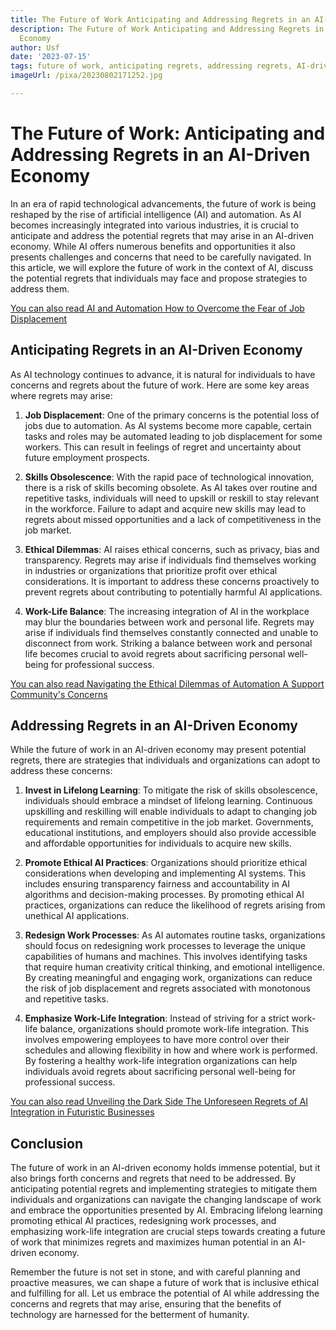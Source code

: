 ```yaml
---
title: The Future of Work Anticipating and Addressing Regrets in an AI-Driven Economy
description: The Future of Work Anticipating and Addressing Regrets in an AI-Driven
  Economy
author: Usf
date: '2023-07-15'
tags: future of work, anticipating regrets, addressing regrets, AI-driven economy
imageUrl: /pixa/20230802171252.jpg

---
```

# The Future of Work: Anticipating and Addressing Regrets in an AI-Driven Economy

In an era  of rapid technological advancements, the future of work  is being reshaped by the  rise of artificial intelligence (AI) and automation. As AI becomes increasingly  integrated into various industries, it is crucial to anticipate and address the  potential regrets that may arise in an  AI-driven economy. While AI offers numerous benefits and opportunities it  also presents challenges  and concerns that need to be carefully navigated. In this article, we will  explore the future of  work in the context of AI, discuss the potential regrets that individuals may face and propose strategies to address them.

[You can also read AI and Automation How to Overcome the Fear of Job Displacement](AI%20and%20Automation%20How%20to%20Overcome%20the%20Fear%20of%20Job%20Displacement)


## Anticipating Regrets in an AI-Driven Economy

As AI technology continues to  advance,  it is natural for individuals to have concerns  and regrets  about the future of work. Here are some key areas where regrets  may arise:

1. **Job Displacement**: One of the  primary concerns is the potential loss of jobs  due to automation. As AI  systems become  more capable, certain tasks and roles may be automated leading to  job displacement  for some workers. This  can  result in feelings of regret and uncertainty about future employment prospects.

2. **Skills Obsolescence**:  With the rapid pace of  technological innovation, there is a  risk of  skills becoming obsolete. As AI takes over routine and repetitive tasks, individuals will need to upskill or  reskill to stay relevant in the workforce. Failure to adapt and acquire new skills may lead to regrets about missed opportunities and a lack of  competitiveness in the job market.

3. **Ethical Dilemmas**: AI raises ethical concerns, such as privacy, bias and transparency. Regrets may arise if individuals find themselves working in industries or organizations that prioritize profit over ethical considerations. It is important to address these concerns proactively to prevent regrets about contributing to potentially harmful  AI applications.

4. **Work-Life Balance**: The increasing integration of  AI in the workplace may blur  the boundaries  between work and  personal life. Regrets  may arise if individuals find themselves constantly connected and unable to disconnect  from work. Striking a balance between work and personal life becomes crucial  to avoid regrets about sacrificing personal well-being for professional success.

[You can also read  Navigating the  Ethical Dilemmas  of Automation A  Support Community's Concerns](Navigating%20the%20Ethical%20Dilemmas%20of%20Automation%20A%20Support%20Community%27s%20Concerns)


##  Addressing Regrets in an AI-Driven  Economy

While the future  of work in an AI-driven economy may  present potential regrets,  there are strategies that individuals and organizations can adopt to address these concerns:

1. **Invest in Lifelong Learning**: To mitigate the risk of skills obsolescence, individuals should embrace a mindset of lifelong  learning. Continuous upskilling and reskilling will enable individuals to adapt to changing job requirements and remain competitive in the job market. Governments, educational institutions, and employers should also provide accessible and affordable  opportunities for individuals  to acquire new skills.

2. **Promote Ethical AI Practices**: Organizations should prioritize ethical considerations when developing and implementing AI systems. This includes ensuring transparency fairness  and  accountability in AI algorithms and decision-making processes. By  promoting ethical AI practices, organizations can reduce  the likelihood of regrets arising from unethical AI applications.

3. **Redesign Work Processes**: As AI automates routine tasks, organizations should focus on redesigning work processes to leverage the unique capabilities of humans  and  machines. This involves identifying tasks  that  require human creativity critical thinking, and emotional intelligence. By creating meaningful and  engaging work, organizations can reduce the risk of job displacement and regrets  associated with monotonous and repetitive tasks.

4. **Emphasize Work-Life Integration**:  Instead of striving for a  strict work-life balance, organizations should promote work-life integration. This involves empowering employees to have more control over their schedules  and allowing flexibility in how and where work is performed. By fostering  a healthy work-life integration organizations can help individuals avoid regrets about sacrificing personal well-being for professional success.

[You can  also read Unveiling the Dark Side  The Unforeseen Regrets  of AI Integration in Futuristic Businesses](Unveiling%20the%20Dark%20Side%20The%20Unforeseen%20Regrets%20of%20AI%20Integration%20in%20Futuristic%20Businesses)


##  Conclusion

The future of work in  an AI-driven economy holds immense potential, but it also brings forth  concerns and regrets that need to  be addressed. By anticipating potential regrets  and implementing strategies to mitigate  them individuals  and  organizations can navigate the changing landscape of work and  embrace the opportunities presented  by AI. Embracing lifelong learning promoting ethical AI practices, redesigning work processes, and emphasizing work-life integration are crucial steps towards creating a future of work that minimizes regrets and maximizes human potential in an AI-driven economy.

Remember the future is not set in stone, and with careful planning and proactive measures, we can shape a future of work that is inclusive ethical  and fulfilling for all. Let us embrace the potential of AI while addressing the concerns and regrets that  may arise, ensuring that the benefits of technology are harnessed for the betterment of humanity.